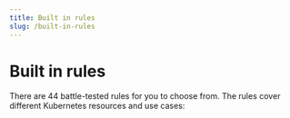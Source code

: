 ```yaml
---
title: Built in rules
slug: /built-in-rules
---
```



# Built in rules

There are 44 battle-tested rules for you to choose from.
The rules cover different Kubernetes resources and use cases:

<BrowserCustomTabs />

